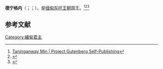 '''德宁格内'''（{{lang-my|တနင်္ဂနွေမင်း}}；{{lang-en|Taninganway Min}}；{{bd|1689年|6月|1733年|11月14日|catidx=T}}），是[[缅甸|缅甸]][[东吁王朝|东吁王朝]]国王。<ref>[http://self.gutenberg.org/articles/taninganway_min Taninganway Min | Project Gutenberg Self-Publishing]</ref><ref>{{Cite web |url=https://www.worldstatesmen.org/Myanmar.htm |title=Myanmar - World Statesmen |access-date=2021-02-20 |archive-date=2022-05-16 |archive-url=https://web.archive.org/web/20220516062405/https://www.worldstatesmen.org/Myanmar.htm }}</ref><ref>{{Cite web |url=https://latestmyanmarnews.com/archives/tag/%E1%80%90%E1%80%94%E1%80%84%E1%80%BA%E1%80%B9%E1%80%82%E1%80%94%E1%80%BD%E1%80%B1 |title=တနင်္ဂနွေ Archives - Latest Myanmar News |access-date=2021-02-20 |archive-date=2021-03-08 |archive-url=https://web.archive.org/web/20210308121607/https://latestmyanmarnews.com/archives/tag/%E1%80%90%E1%80%94%E1%80%84%E1%80%BA%E1%80%B9%E1%80%82%E1%80%94%E1%80%BD%E1%80%B1 }}</ref>

== 参考文献 ==
{{Reflist}}

{{緬甸君主}}
[[Category:緬甸君主|Category:緬甸君主]]